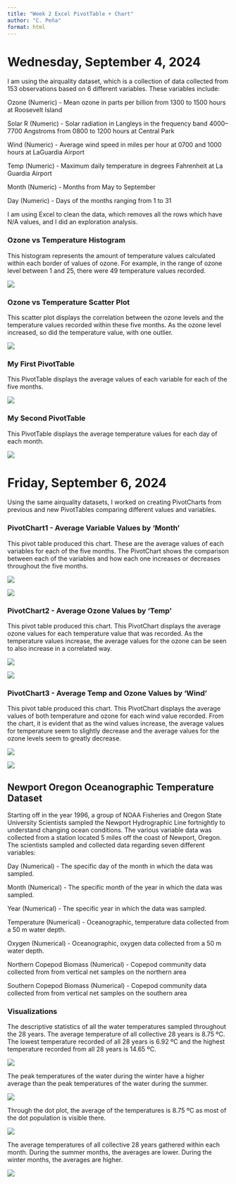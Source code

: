 ```yaml
---
title: "Week 2 Excel PivotTable + Chart"
author: "C. Peña"
format: html
---
```


# Wednesday, September 4, 2024

I am using the airquality dataset, which is a collection of data collected from 153 observations based on 6 different variables. These variables include:

Ozone (Numeric) - Mean ozone in parts per billion from 1300 to 1500 hours at Roosevelt Island

Solar R (Numeric) - Solar radiation in Langleys in the frequency band 4000–7700 Angstroms from 0800 to 1200 hours at Central Park

Wind (Numeric) - Average wind speed in miles per hour at 0700 and 1000 hours at LaGuardia Airport

Temp (Numeric) - Maximum daily temperature in degrees Fahrenheit at La Guardia Airport

Month (Numeric) - Months from May to September

Day (Numeric) - Days of the months ranging from 1 to 31

I am using Excel to clean the data, which removes all the rows which have N/A values, and I did an exploration analysis. 

### Ozone vs Temperature Histogram

This histogram represents the amount of temperature values calculated within each border of values of ozone. For example, in the range of ozone level between 1 and 25, there were 49 temperature values recorded. 

![](Hist_Ozone_Pena.png)

### Ozone vs Temperature Scatter Plot

This scatter plot displays the correlation between the ozone levels and the temperature values recorded within these five months. As the ozone level increased, so did the temperature value, with one outlier. 

![](Scat_Oz_Temp_Pena.png)

### My First PivotTable

This PivotTable displays the average values of each variable for each of the five months.

![](PivotTable1_Summary_Variables_Pena.png)

### My Second PivotTable

This PivotTable displays the average temperature values for each day of each month.

![](PivotTable2_Average_Temp_Pena.png)




# Friday, September 6, 2024

Using the same airquality datasets, I worked on creating PivotCharts from previous and new PivotTables comparing different values and variables.

### PivotChart1 - Average Variable Values by 'Month'

This pivot table produced this chart. These are the average values of each variables for each of the five months. The PivotChart shows the comparison between each of the variables and how each one increases or decreases throughout the five months.

![](PivotTable1_AverageVariableValues_Pena.png)

![](PivotChart1_AverageVariableValues_Pena.png)

### PivotChart2 - Average Ozone Values by 'Temp'

This pivot table produced this chart. This PivotChart displays the average ozone values for each temperature value that was recorded. As the temperature values increase, the average values for the ozone can be seen to also increase in a correlated way. 

![](PivotTable2_AverageOzoneByTemp_Pena.png)

![](PivotChart2_AverageOzoneByTemp_Pena.png)

### PivotChart3 - Average Temp and Ozone Values by 'Wind'

This pivot table produced this chart. This PivotChart displays the average values of both temperature and ozone for each wind value recorded. From the chart, it is evident that as the wind values increase, the average values for temperature seem to slightly decrease and the average values for the ozone levels seem to greatly decrease.

![](PivotTable3_AverTempOzoneByWind_Pena.png)

![](PivotChart3_AverTempOzoneByWind_Pena.png)

## Newport Oregon Oceanographic Temperature Dataset

Starting off in the year 1996, a group of NOAA Fisheries and Oregon State University Scientists sampled the Newport Hydrographic Line fortnightly to understand changing ocean conditions. The various variable data was collected from a station located 5 miles off the coast of Newport, Oregon. The scientists sampled and collected data regarding seven different variables:

Day (Numerical) - The specific day of the month in which the data was sampled.

Month (Numerical) - The specific month of the year in which the data was sampled.

Year (Numerical) - The specific year in which the data was sampled.

Temperature (Numerical) - Oceanographic, temperature data collected from a 50 m water depth.

Oxygen (Numerical) - Oceanographic, oxygen data collected from a 50 m water depth.

Northern Copepod Biomass (Numerical) - Copepod community data collected from from vertical net samples on the northern area 

Southern Copepod Biomass (Numerical) - Copepod community data collected from from vertical net samples on the southern area 

### Visualizations

The descriptive statistics of all the water temperatures sampled throughout the 28 years. The average temperature of all collective 28 years is 8.75 ºC. The lowest temperature recorded of all 28 years is 6.92 ºC and the highest temperature recorded from all 28 years is 14.65 ºC. 

![](TemperatureStats.png)

The peak temperatures of the water during the winter have a higher average than the peak temperatures of the water during the summer. 

![](TemperatureData.png)

Through the dot plot, the average of the temperatures is 8.75 ºC as most of the dot population is visible there. 

![](TemperatureAverage.png)

The average temperatures of all collective 28 years gathered within each month. During the summer months, the averages are lower. During the winter months, the averages are higher.

![](TemperatureMonthAverage.png)